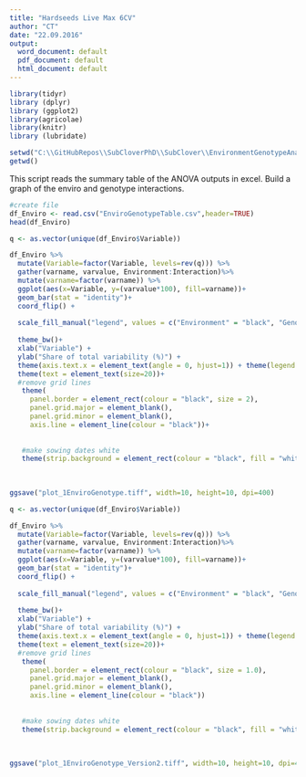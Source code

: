 ```yaml
---
title: "Hardseeds Live Max 6CV"
author: "CT"
date: "22.09.2016"
output:
  word_document: default
  pdf_document: default
  html_document: default
---
```



```r
library(tidyr)
library (dplyr)
library (ggplot2)
library(agricolae)
library(knitr)
library (lubridate)

```


```r
setwd("C:\\GitHubRepos\\SubCloverPhD\\SubClover\\EnvironmentGenotypeAnalysis")
getwd()
```



This script reads the summary table of the ANOVA outputs in excel. Build a graph of the enviro and genotype interactions. 

```r
#create file
df_Enviro <- read.csv("EnviroGenotypeTable.csv",header=TRUE)
head(df_Enviro)


```


```r

q <- as.vector(unique(df_Enviro$Variable))

df_Enviro %>%
  mutate(Variable=factor(Variable, levels=rev(q))) %>%
  gather(varname, varvalue, Environment:Interaction)%>%
  mutate(varname=factor(varname)) %>%
  ggplot(aes(x=Variable, y=(varvalue*100), fill=varname))+
  geom_bar(stat = "identity")+
  coord_flip() +
  
  scale_fill_manual("legend", values = c("Environment" = "black", "Genotype" = "olivedrab","Interaction" = "darkgrey"))+
  
  theme_bw()+
  xlab("Variable") +
  ylab("Share of total variability (%)") +
  theme(axis.text.x = element_text(angle = 0, hjust=1)) + theme(legend.title=element_blank()) +
  theme(text = element_text(size=20))+
  #remove grid lines 
   theme(
     panel.border = element_rect(colour = "black", size = 2), 
     panel.grid.major = element_blank(),
     panel.grid.minor = element_blank(),
     axis.line = element_line(colour = "black"))+
   
   
   #make sowing dates white  
   theme(strip.background = element_rect(colour = "black", fill = "white",size=2))
  
  
  
ggsave("plot_1EnviroGenotype.tiff", width=10, height=10, dpi=400)

```


```r

q <- as.vector(unique(df_Enviro$Variable))

df_Enviro %>%
  mutate(Variable=factor(Variable, levels=rev(q))) %>%
  gather(varname, varvalue, Environment:Interaction)%>%
  mutate(varname=factor(varname)) %>%
  ggplot(aes(x=Variable, y=(varvalue*100), fill=varname))+
  geom_bar(stat = "identity")+
  coord_flip() +
  
  scale_fill_manual("legend", values = c("Environment" = "black", "Genotype" = "olivedrab","Interaction" = "darkgrey"))+
  
  theme_bw()+
  xlab("Variable") +
  ylab("Share of total variability (%)") +
  theme(axis.text.x = element_text(angle = 0, hjust=1)) + theme(legend.title=element_blank()) +
  theme(text = element_text(size=20))+
  #remove grid lines 
   theme(
     panel.border = element_rect(colour = "black", size = 1.0), 
     panel.grid.major = element_blank(),
     panel.grid.minor = element_blank(),
     axis.line = element_line(colour = "black"))
   
   
   #make sowing dates white  
   theme(strip.background = element_rect(colour = "black", fill = "white",size=1.0))
  
  
  
ggsave("plot_1EnviroGenotype_Version2.tiff", width=10, height=10, dpi=400)

```



```r

```



```r




```


